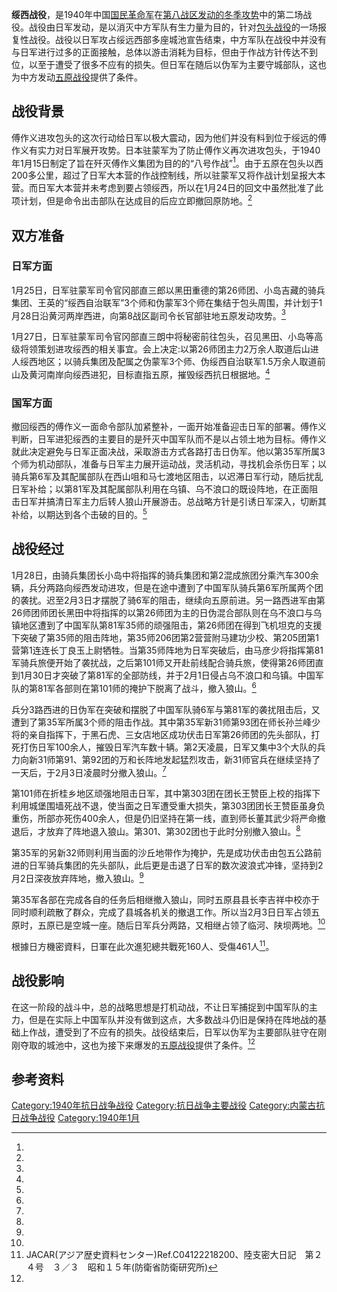 {{Otheruses|subject=1940年1月日军对绥远省西部的大规模进攻|other=1939年12月至1940年3月发生在绥远省的战役总称|绥西三战役}}

{{Warbox
|conflict=绥西战役
|partof=[[绥西三战役|绥西三战役]]
|date=1940年1月－1940年2月
|place= {{ROC}}[[綏遠省|綏遠省]]中西部地区
|result= 中方军队战略性撤退，日方攻占多座城池
|combatant1= {{flagicon|Republic of China}} [[中華民國|中華民國]]
|combatant2=[[Image:Flag_of_Mongol_Military_Government_(1936-1937).svg|22x20px]] [[蒙疆聯合自治政府|蒙疆聯合自治政府]]<br>{{flagicon|Japan}} [[大日本帝國|大日本帝國]]
|commander1= {{flagicon|Republic of China}} [[傅作義|傅作義]] <br>{{flagicon|Republic of China}} [[董其武|董其武]] <br>{{flagicon|Republic of China}} [[袁庆荣|袁庆荣]] <br>{{flagicon|Republic of China}} [[孙兰峰|孙兰峰]]<br>{{flagicon|Republic of China}} [[马鸿宾|马鸿宾]]
|commander2= [[Image:War_flag_of_the_Imperial_Japanese_Army.svg|22x20px]] [[冈部直三郎|冈部直三郎]] <br>[[Image:War_flag_of_the_Imperial_Japanese_Army.svg|22x20px]] [[黑田重德|黑田重德]]<br>[[Image:Flag_of_Mongol_Military_Government_(1936-1937).svg|22x20px]] [[王英_(民国)|王英]]
|strength1= {{flagicon|Republic of China}} 国民政府军第三十五军、第八十一军、骑兵第六军、新骑三师、新骑四师
|strength2= [[Image:Flag_of_Mongol_Military_Government_(1936-1937).svg|22x20px]] [[蒙古軍|蒙古軍]] <br> [[Image:Flag_of_Mongol_Military_Government_(1936-1937).svg|22x20px]] 绥西自治联军 <br>  [[Image:War_flag_of_the_Imperial_Japanese_Army.svg|22x20px]]  日军驻蒙兵团
|casualties1= 
|casualties2= 
}}

'''绥西战役'''，是1940年中国[[国民革命军|国民革命军]]在[[绥西作战|第八战区发动的冬季攻势]]中的第二场战役。战役由日军发动，是以消灭中方军队有生力量为目的，针对[[包头战役|包头战役]]的一场报复性战役。战役以日军攻占绥远西部多座城池宣告结束，中方军队在战役中并没有与日军进行过多的正面接触，总体以游击消耗为目标，但由于作战方针传达不到位，以至于遭受了很多不应有的损失。但日军在随后以伪军为主要守城部队，这也为中方发动[[五原战役|五原战役]]提供了条件。

==战役背景==
{{see also|包头战役}}
傅作义进攻包头的这次行动给日军以极大震动，因为他们并没有料到位于绥远的傅作义有实力对日军展开攻势。日本驻蒙军为了防止傅作义再次进攻包头，于1940年1月15日制定了旨在歼灭傅作义集团为目的的“八号作战”<ref name="twenty-one" />。由于五原在包头以西200多公里，超过了日军大本营的作战控制线，所以驻蒙军又将作战计划呈报大本营。而日军大本营并未考虑到要占领绥西，所以在1月24日的回文中虽然批准了此项计划，但是命令出击部队在达成目的后应立即撤回原防地。<ref name="nine" />

==双方准备==
===日军方面===
1月25日，日军驻蒙军司令官冈部直三郎以黑田重德的第26师团、小岛吉藏的骑兵集团、王英的“绥西自治联军”3个师和伪蒙军3个师在集结于包头周围，并计划于1月28日沿黄河两岸西进，向第8战区副司令长官部驻地五原发动攻势。<ref name="twenty-two" />

1月27日，日军驻蒙军司令官冈部直三朗中将秘密前往包头，召见黑田、小岛等高级将领策划进攻绥西的相关事宜。会上决定:以第26师团主力2万余人取道后山进人绥西地区；以骑兵集团及配属之伪蒙军3个师、伪绥西自治联军1.5万余人取道前山及黄河南岸向绥西进犯，目标直指五原，摧毁绥西抗日根据地。<ref name="nine" />

===国军方面===
撤回绥西的傅作义一面命令部队加紧整补，一面开始准备迎击日军的部署。傅作义判断，日军进犯绥西的主要目的是歼灭中国军队而不是以占领土地为目标。傅作义就此决定避免与日军正面决战，采取游击方式各路打击日伪军。他以第35军所属3个师为机动部队，准备与日军主力展开运动战，灵活机动，寻找机会杀伤日军；以骑兵第6军及其配属部队在西山咀和马七渡地区阻击，以迟滞日军行动，随后扰乱日军补给；以第81军及其配属部队利用在乌镇、乌不浪口的既设阵地，在正面阻击日军并搞清日军主力后转人狼山开展游击。总战略方针是引诱日军深入，切断其补给，以期达到各个击破的目的。<ref name="nine" />

==战役经过==
1月28日，由骑兵集团长小岛中将指挥的骑兵集团和第2混成旅团分乘汽车300余辆，兵分两路向绥西发动进攻，但是在途中遭到了中国军队骑兵第6军所属两个团的袭扰。迟至2月3日才摆脱了骑6军的阻击，继续向五原前进。另一路西进军由第26师团师团长黑田中将指挥的以第26师团为主的日伪混合部队则在乌不浪口与乌镇地区遭到了中国军队第81军35师的顽强阻击，第26师团在得到飞机坦克的支援下突破了第35师的阻击阵地，第35师206团第2营营附马建功少校、第205团第1营第1连连长丁良玉上尉牺牲。当第35师阵地为日军突破后，由马彦少将指挥第81军骑兵旅便开始了袭扰战，之后第101师又开赴前线配合骑兵旅，使得第26师团直到1月30日才突破了第81军的全部防线，并于2月1日侵占乌不浪口和乌镇。中国军队的第81军各部则在第101师的掩护下脱离了战斗，撤入狼山。<ref name="twenty-three" />

兵分3路西进的日伪军在突破和摆脱了中国军队骑6军与第81军的袭扰阻击后，又遭到了第35军所属3个师的阻击作战。其中第35军新31师第93团在师长孙兰峰少将的亲自指挥下，于黑石虎、三女店地区成功伏击日军第26师团的先头部队，打死打伤日军100余人，摧毁日军汽车数十辆。第2天凌晨，日军又集中3个大队的兵力向新31师第91、第92团的万和长阵地发起猛烈攻击，新31师官兵在继续坚持了一天后，于2月3日凌晨时分撤入狼山。<ref name="nine" />

第101师在折桂乡地区顽强地阻击日军，其中第303团在团长王赞臣上校的指挥下利用城堡围墙死战不退，使当面之日军遭受重大损失，第303团团长王赞臣虽身负重伤，所部亦死伤400余人，但是仍旧坚持在第一线，直到师长董其武少将严命撤退后，才放弃了阵地退入狼山。第301、第302团也于此时分别撤入狼山。<ref name="nine" />

第35军的另新32师则利用当面的沙丘地带作为掩护，先是成功伏击由包五公路前进的日军骑兵集团的先头部队，此后更是击退了日军的数次波浪式冲锋，坚持到2月2日深夜放弃阵地，撤入狼山。<ref name="nine" />

第35军各部在完成各自的任务后相继撤入狼山，同时五原县县长李吉祥中校亦于同时顺利疏散了群众，完成了县城各机关的撤退工作。所以当2月3日日军占领五原时，五原已是空城一座。随后日军兵分两路，又相继占领了临河、陕坝两地。<ref name="nine" />

根據日方機密資料，日軍在此次進犯總共戰死160人、受傷461人<ref>JACAR(アジア歴史資料センター)Ref.C04122218200、陸支密大日記　第２４号　３／３　昭和１５年(防衛省防衛研究所)</ref>。

==战役影响==
在这一阶段的战斗中，总的战略思想是打机动战，不让日军捕捉到中国军队的主力，但是在实际上中国军队并没有做到这点，大多数战斗仍旧是保持在阵地战的基础上作战，遭受到了不应有的损失。战役结束后，日军以伪军为主要部队驻守在刚刚夺取的城池中，这也为接下来爆发的[[五原战役|五原战役]]提供了条件。<ref name="nine" />

==参考资料==
{{reflist|2|refs=
<ref name="nine">{{cite journal zh |author= 胡博 |title= 铁血五原——第8战区的冬季攻势（下）|journal=军事历史 |issue=6 |pages=34-39 |accessdate= 2014-01-25 |quote= |date=2005年6月}}</ref>

<ref name="twenty-one">{{cite book|author1=赛航|author2=金海|author3=苏德毕力格|title=民国内蒙古史|url=http://books.google.com/books?id=qbc2AQAAIAAJ|year=2007|publisher=内蒙古大学出版社}}</ref>

<ref name="twenty-two">{{cite book|author=Jakhadai Chimeddorji|title=内蒙古通史纲要|url=http://books.google.com/books?id=7RNGAAAAMAAJ|year=2006|publisher=人民出版社|isbn=978-7-01-005616-6}}</ref>

<ref name="twenty-three">{{cite book|author1=李一安|author2=张海|author3=刘中刚|title=侵华日军高级将领大结局|url=http://books.google.com/books?id=E8hOAAAAMAAJ|year=2004|publisher=珠海出版社}}</ref>
}}

[[Category:1940年抗日战争战役|Category:1940年抗日战争战役]]
[[Category:抗日战争主要战役|Category:抗日战争主要战役]]
[[Category:内蒙古抗日战争战役|Category:内蒙古抗日战争战役]]
[[Category:1940年1月|Category:1940年1月]]